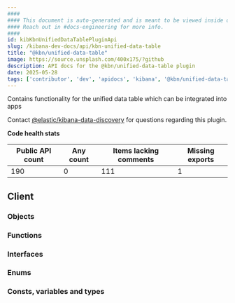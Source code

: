 ```yaml
---
####
#### This document is auto-generated and is meant to be viewed inside our experimental, new docs system.
#### Reach out in #docs-engineering for more info.
####
id: kibKbnUnifiedDataTablePluginApi
slug: /kibana-dev-docs/api/kbn-unified-data-table
title: "@kbn/unified-data-table"
image: https://source.unsplash.com/400x175/?github
description: API docs for the @kbn/unified-data-table plugin
date: 2025-05-28
tags: ['contributor', 'dev', 'apidocs', 'kibana', '@kbn/unified-data-table']
---
```


Contains functionality for the unified data table which can be integrated into apps

Contact [@elastic/kibana-data-discovery](https://github.com/orgs/elastic/teams/kibana-data-discovery) for questions regarding this plugin.

**Code health stats**

| Public API count  | Any count | Items lacking comments | Missing exports |
|-------------------|-----------|------------------------|-----------------|
| 190 | 0 | 111 | 1 |

## Client

### Objects
<DocDefinitionList data={kbnUnifiedDataTableObj.client.objects}/>

### Functions
<DocDefinitionList data={kbnUnifiedDataTableObj.client.functions}/>

### Interfaces
<DocDefinitionList data={kbnUnifiedDataTableObj.client.interfaces}/>

### Enums
<DocDefinitionList data={kbnUnifiedDataTableObj.client.enums}/>

### Consts, variables and types
<DocDefinitionList data={kbnUnifiedDataTableObj.client.misc}/>

